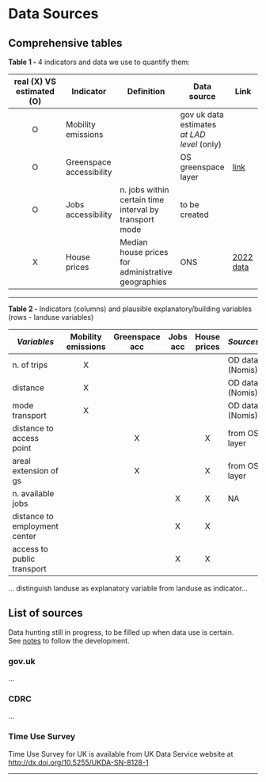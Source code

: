 
# Data Sources

## Comprehensive tables

**Table 1 - **4 indicators and data we use to quantify them:
 
| real (X) VS estimated (O)| Indicator | Definition |Data source | Link |
|:-:|-|-|-|-|
|O| Mobility emissions | | gov uk data estimates <br/>*at LAD level* (only) |  |
|O| Greenspace accessibility | | OS greenspace layer | [link]()|
|O| Jobs accessibility| n. jobs within certain time interval by transport mode| to be created| | 
|X| House prices | Median house prices for administrative geographies|ONS| [2022 data](https://www.ons.gov.uk/peoplepopulationandcommunity/housing/bulletins/housepricestatisticsforsmallareas/yearendingmarch2022)|

---

**Table 2 - ** Indicators (columns) and plausible explanatory/building variables (rows - landuse variables)

| _Variables_ | Mobility emissions | Greenspace<br/> acc | Jobs acc | House<br/> prices | _Sources_ |
|-|:-:|:-:|:-:|:-:|-|
| n. of trips| X | | | | OD data (Nomis)|
| distance  | X | | | | OD data (Nomis)|
| mode transport| X | | | | OD data (Nomis)|
| distance to access point |  | X |  | X | from OS layer |
| areal extension of gs |  | X |  | X | from OS layer |
| n. available jobs |  |  | X | X | NA |
| distance to employment center |  |  | X | X | 
| access to public transport |  |  | X | X |

... distinguish landuse as explanatory variable from landuse as indicator...

## List of sources

Data hunting still in progress, to be filled up when data use is certain.<br/>
See [notes](notes.qmd) to follow the development.

### gov.uk

...


### CDRC

...


### Time Use Survey

Time Use Survey for UK is available from UK Data Service website at [http://dx.doi.org/10.5255/UKDA-SN-8128-1](http://dx.doi.org/10.5255/UKDA-SN-8128-1)

---

